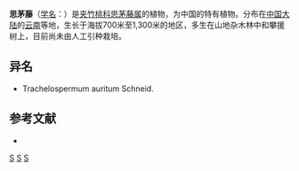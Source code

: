 {{Speciesbox
| taxon = Epigynum auritum
| binomial_authority = (Schneid.) [[蒋英_(植物学家)|Tsiang]] et P. T. Li in Acta Phytotax.
}}

'''思茅藤'''（[[学名|学名]]：{{lang|la|''Epigynum auritum''}}）是[[夹竹桃科|夹竹桃科]][[思茅藤属|思茅藤属]]的植物，为中国的特有植物。分布在[[中国大陆|中国大陆]]的[[云南|云南]]等地，生长于海拔700米至1,300米的地区，多生在山地杂木林中和攀援树上，目前尚未由人工引种栽培。

== 异名 ==
* Trachelospermum auritum Schneid.

== 参考文献 ==
<div class="references-small">
* {{cite web| url =http://www.bioinfo.cn/db05/KmzwSpecies.php?action=view&id=996| title =思茅藤| work =《中国高等植物数据库全库》| publisher =中国科学院微生物研究所| author =昆明植物研究所| accessdate =2009-02-22| deadurl =yes| archiveurl =https://web.archive.org/web/20160305034750/http://www.bioinfo.cn/db05/KmzwSpecies.php?action=view&id=996| archivedate =2016-03-05}}
</div>
{{Taxonbar|from=Q5382943}}

[[Category:思茅藤属|S]]
[[Category:中国特有植物|S]]
[[Category:云南植物|S]]


{{植物小作品}}